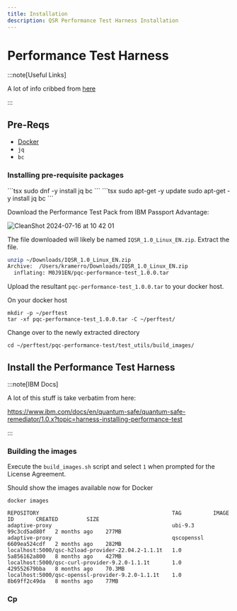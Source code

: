 ```yaml
---
title: Installation
description: QSR Performance Test Harness Installation
---
```



# Performance Test Harness

:::note[Useful Links]

A lot of info cribbed from [here](https://www.ibm.com/docs/en/quantum-safe/quantum-safe-remediator/1.0.x?topic=harness-installing-performance-test)

:::

## Pre-Reqs

- [Docker](https://docs.docker.com/engine/install/) 
- `jq`
- `bc`

### Installing pre-requisite packages

<Tabs syncKey="OS">
  <TabItem label="Red Hat/CentOS">
```tsx
sudo dnf -y install jq bc
```
</TabItem>
<TabItem label="Ubuntu/Debian">
```tsx
sudo apt-get -y update
sudo apt-get -y install jq bc
```
</TabItem>
</Tabs>

Download the Performance Test Pack from IBM Passport Advantage:

![CleanShot 2024-07-16 at 10 42 01](https://media.github.ibm.com/user/20330/files/fb3317f2-0ac4-4ae8-aa58-e9259ffaddc5)

The file downloaded will likely be named `IQSR_1.0_Linux_EN.zip`. Extract the file.

```zsh
unzip ~/Downloads/IQSR_1.0_Linux_EN.zip
Archive:  /Users/kramerro/Downloads/IQSR_1.0_Linux_EN.zip
  inflating: M0J91EN/pqc-performance-test_1.0.0.tar
```

Upload the resultant `pqc-performance-test_1.0.0.tar` to your docker host.

On your docker host

```tsx
mkdir -p ~/perftest
tar -xf pqc-performance-test_1.0.0.tar -C ~/perftest/

```

Change over to the newly extracted directory

```tsx
cd ~/perftest/pqc-performance-test/test_utils/build_images/
```

## Install the Performance Test Harness

:::note[IBM Docs]

A lot of this stuff is take verbatim from here:

https://www.ibm.com/docs/en/quantum-safe/quantum-safe-remediator/1.0.x?topic=harness-installing-performance-test

:::

### Building the images

Execute the `build_images.sh` script and select `1` when prompted for the License Agreement.

Should show the images available now for Docker
```tsx {6-8}
docker images

REPOSITORY                                          TAG          IMAGE ID       CREATED         SIZE
adaptive-proxy                                      ubi-9.3      99c3cd5ad80f   2 months ago    277MB
adaptive-proxy                                      qscopenssl   6609ea524cdf   2 months ago    282MB
localhost:5000/qsc-h2load-provider-22.04.2-1.1.1t   1.0          5a856162a800   8 months ago    427MB
localhost:5000/qsc-curl-provider-9.2.0-1.1.1t       1.0          429552679bba   8 months ago    70.3MB
localhost:5000/qsc-openssl-provider-9.2.0-1.1.1t    1.0          8b69ff2c49da   8 months ago    77MB
```

### Cp




